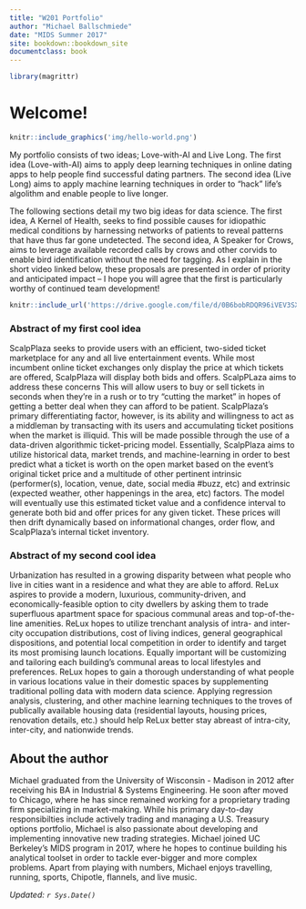 ```yaml
---
title: "W201 Portfolio"
author: "Michael Ballschmiede"
date: "MIDS Summer 2017"
site: bookdown::bookdown_site
documentclass: book
---
```


<!-- This won't be displayed but it will initialize your R session. Add any R libraries you need here. -->
```r
library(magrittr)
```


# Welcome!

<!-- You can include images saved within your repo... -->
```r
knitr::include_graphics('img/hello-world.png')
```

My portfolio consists of two ideas; Love-with-AI and Live Long. The first idea (Love-with-AI) aims to apply deep learning techniques in online dating apps to help people find successful dating partners. The second idea (Live Long) aims to apply machine learning techniques in order to "hack" life's algolithm and enable people to live longer.

The following sections detail my two big ideas for data science. The first idea, A Kernel of Health, seeks to find possible causes for idiopathic medical conditions by harnessing networks of patients to reveal patterns that have thus far gone undetected. The second idea, A Speaker for Crows, aims to leverage available recorded calls by crows and other corvids to enable bird identification without the need for tagging. As I explain in the short video linked below, these proposals are presented in order of priority and anticipated impact -- I hope you will agree that the first is particularly worthy of continued team development!

<!-- Below this line is just examples of how you can embed video from Google Drive. First you have to enable sharing, then just get the object ID which is that long string between d/ and /preview and will also be appended to any sharing link you generate for your video. -->
<p>
```r
knitr::include_url('https://drive.google.com/file/d/0B6bobRDQR96iVEV3SXJJal9CczQ/preview')
```

### Abstract of my first cool idea

ScalpPlaza seeks to provide users with an efficient, two-sided ticket marketplace for any and all live entertainment events. While most incumbent online ticket exchanges only display the price at which tickets are offered, ScalpPlaza will display both bids and offers. 
ScalpPLaza aims to address these concerns 
This will allow users to buy or sell tickets in seconds when they’re in a rush or to try “cutting the market” in hopes of getting a better deal when they can afford to be patient. ScalpPlaza’s primary differentiating factor, however, is its ability and willingness to act as a middleman by transacting with its users and accumulating ticket positions when the market is illiquid. This will be made possible through the use of a data-driven algorithmic ticket-pricing model. Essentially, ScalpPlaza aims to utilize historical data, market trends, and machine-learning in order to best predict what a ticket is worth on the open market based on the event’s original ticket price and a multitude of other pertinent intrinsic (performer(s), location, venue, date, social media #buzz, etc) and extrinsic (expected weather, other happenings in the area, etc) factors. The model will eventually use this estimated ticket value and a confidence interval to generate both bid and offer prices for any given ticket. These prices will then drift dynamically based on informational changes, order flow, and ScalpPlaza’s internal ticket inventory. 

### Abstract of my second cool idea

Urbanization has resulted in a growing disparity between what people who live in cities want in a residence and what they are able to afford. ReLux aspires to provide a modern, luxurious, community-driven, and economically-feasible option to city dwellers by asking them to trade superfluous apartment space for spacious communal areas and top-of-the-line amenities. ReLux hopes to utilize trenchant analysis of intra- and inter-city occupation distributions, cost of living indices, general geographical dispositions, and potential local competition in order to identify and target its most promising launch locations. Equally important will be customizing and tailoring each building's communal areas to local lifestyles and preferences. ReLux hopes to gain a thorough understanding of what people in various locations value in their domestic spaces by supplementing traditional polling data with modern data science. Applying regression analysis, clustering, and other machine learning techniques to the troves of publically available housing data (residential layouts, housing prices, renovation details, etc.) should help ReLux better stay abreast of intra-city, inter-city, and nationwide trends. 

## About the author

Michael graduated from the University of Wisconsin - Madison in 2012 after receiving his BA in Industrial & Systems Engineering. He soon after moved to Chicago, where he has since remained working for a proprietary trading firm specializing in market-making. While his primary day-to-day responsibilties include actively trading and managing a U.S. Treasury options portfolio, Michael is also passionate about developing and implementing innovative new trading strategies. Michael joined UC Berkeley's MIDS program in 2017, where he hopes to continue building his analytical toolset in order to tackle ever-bigger and more complex problems. Apart from playing with numbers, Michael enjoys travelling, running, sports, Chipotle, flannels, and live music.

*Updated: `r Sys.Date()`*
